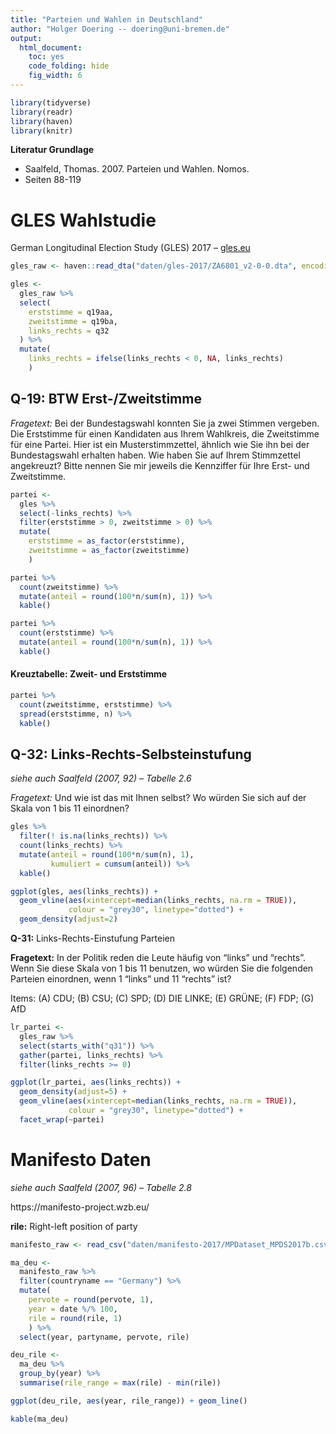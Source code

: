 ```yaml
---
title: "Parteien und Wahlen in Deutschland"
author: "Holger Doering -- doering@uni-bremen.de"
output: 
  html_document: 
    toc: yes
    code_folding: hide
    fig_width: 6 
---
```

<style type="text/css"> <!-- .table { width: auto } ---> </style>


```r
library(tidyverse)
library(readr)
library(haven)
library(knitr)
```

__Literatur Grundlage__

 * Saalfeld, Thomas. 2007. Parteien und Wahlen. Nomos.
 * Seiten 88-119


# GLES Wahlstudie

German Longitudinal Election Study (GLES) 2017 -- [gles.eu](http://gles.eu)


```r
gles_raw <- haven::read_dta("daten/gles-2017/ZA6801_v2-0-0.dta", encoding = "latin1")

gles <- 
  gles_raw %>% 
  select(
    erststimme = q19aa,
    zweitstimme = q19ba,
    links_rechts = q32
  ) %>% 
  mutate(
    links_rechts = ifelse(links_rechts < 0, NA, links_rechts)
    )
```


## Q-19: BTW Erst-/Zweitstimme

_Fragetext:_
Bei der Bundestagswahl konnten Sie ja zwei Stimmen vergeben. Die Erststimme für einen Kandidaten
aus Ihrem Wahlkreis, die Zweitstimme für eine Partei. Hier ist ein Musterstimmzettel, ähnlich wie Sie
ihn bei der Bundestagswahl erhalten haben. Wie haben Sie auf Ihrem Stimmzettel angekreuzt? Bitte
nennen Sie mir jeweils die Kennziffer für Ihre Erst- und Zweitstimme.

```r
partei <-
  gles %>% 
  select(-links_rechts) %>% 
  filter(erststimme > 0, zweitstimme > 0) %>% 
  mutate(
    erststimme = as_factor(erststimme),
    zweitstimme = as_factor(zweitstimme)
    )

partei %>%
  count(zweitstimme) %>%
  mutate(anteil = round(100*n/sum(n), 1)) %>% 
  kable()

partei %>%
  count(erststimme) %>%
  mutate(anteil = round(100*n/sum(n), 1)) %>% 
  kable()
```

#### Kreuztabelle: Zweit- und Erststimme

```r
partei %>% 
  count(zweitstimme, erststimme) %>% 
  spread(erststimme, n) %>% 
  kable()
```


## Q-32: Links-Rechts-Selbsteinstufung

_siehe auch Saalfeld (2007, 92) -- Tabelle 2.6_

_Fragetext:_
Und wie ist das mit Ihnen selbst? Wo würden Sie sich auf der Skala von 1 bis 11 einordnen?


```r
gles %>%
  filter(! is.na(links_rechts)) %>% 
  count(links_rechts) %>% 
  mutate(anteil = round(100*n/sum(n), 1),
         kumuliert = cumsum(anteil)) %>% 
  kable()

ggplot(gles, aes(links_rechts)) + 
  geom_vline(aes(xintercept=median(links_rechts, na.rm = TRUE)),
             colour = "grey30", linetype="dotted") +
  geom_density(adjust=2)
```

__Q-31:__ Links-Rechts-Einstufung Parteien

__Fragetext:__
In der Politik reden die Leute häufig von "links" und "rechts". Wenn Sie diese Skala von 1 bis 11
benutzen, wo würden Sie die folgenden Parteien einordnen, wenn 1 "links" und 11 "rechts" ist? 

Items: (A) CDU; (B) CSU; (C) SPD; (D) DIE LINKE; (E) GRÜNE; (F) FDP; (G) AfD

```r
lr_partei <- 
  gles_raw %>% 
  select(starts_with("q31")) %>% 
  gather(partei, links_rechts) %>%
  filter(links_rechts >= 0)

ggplot(lr_partei, aes(links_rechts)) +
  geom_density(adjust=5) +
  geom_vline(aes(xintercept=median(links_rechts, na.rm = TRUE)),
             colour = "grey30", linetype="dotted") +
  facet_wrap(~partei)
```


# Manifesto Daten

_siehe auch Saalfeld (2007, 96) -- Tabelle 2.8_

https://manifesto-project.wzb.eu/

__rile:__ Right-left position of party

```r
manifesto_raw <- read_csv("daten/manifesto-2017/MPDataset_MPDS2017b.csv")

ma_deu <- 
  manifesto_raw %>% 
  filter(countryname == "Germany") %>% 
  mutate(
    pervote = round(pervote, 1),
    year = date %/% 100,
    rile = round(rile, 1)
    ) %>%
  select(year, partyname, pervote, rile)

deu_rile <- 
  ma_deu %>%
  group_by(year) %>% 
  summarise(rile_range = max(rile) - min(rile))

ggplot(deu_rile, aes(year, rile_range)) + geom_line()

kable(ma_deu)
```
